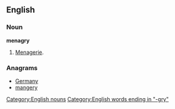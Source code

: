 ==English==

===Noun===
'''menagry'''

# {{dated}} [[menagerie|Menagerie]].

===Anagrams===
* [[Germany#English|Germany]]
* [[mangery#English|mangery]]

[[Category:English nouns]]
[[Category:English words ending in "-gry"]]